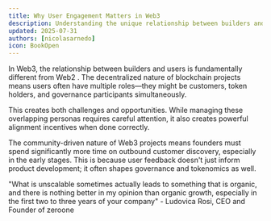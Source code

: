 ```yaml
---
title: Why User Engagement Matters in Web3
description: Understanding the unique relationship between builders and users in Web3
updated: 2025-07-31
authors: [nicolasarnedo]
icon: BookOpen
---
```


In Web3, the relationship between builders and users is fundamentally different from Web2 . The decentralized nature of blockchain projects means users often have multiple roles—they might be customers, token holders, and governance participants simultaneously.

This creates both challenges and opportunities. While managing these overlapping personas requires careful attention, it also creates powerful alignment incentives when done correctly.

The community-driven nature of Web3 projects means founders must spend significantly more time on outbound customer discovery, especially in the early stages. This is because user feedback doesn't just inform product development; it often shapes governance and tokenomics as well.

<Callout type="quote">
<div style={{ fontSize: '1.1rem'}}>
<span style={{ fontWeight: 'bold' }}>"What is unscalable sometimes actually leads to something that is organic, and there is nothing better in my opinion than organic growth, especially in the first two to three years of your company"</span> - Ludovica Rosi, CEO and Founder of zeroone
</div>
</Callout>